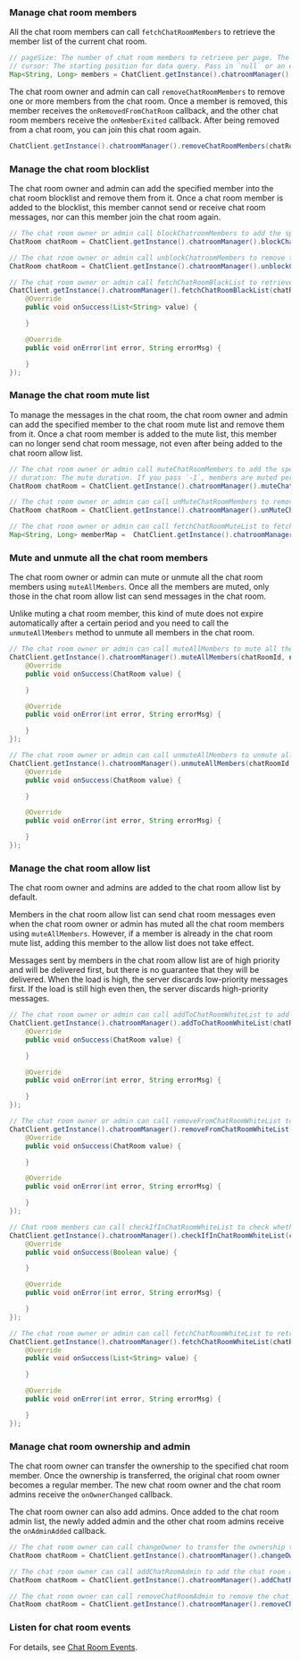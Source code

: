 <PlatformWrapper platform="android">

### Manage chat room members

All the chat room members can call `fetchChatRoomMembers` to retrieve the member list of the current chat room.

```java
// pageSize: The number of chat room members to retrieve per page. The maximum value is 1000.
// cursor: The starting position for data query. Pass in `null` or an empty string at the first call and the server returns chat room members, starting from the latest one.
Map<String, Long> members = ChatClient.getInstance().chatroomManager().fetchChatRoomMembers(chatRoomId, cursor, pageSize);
```

The chat room owner and admin can call `removeChatRoomMembers` to remove one or more members from the chat room. Once a member is removed, this member receives the `onRemovedFromChatRoom` callback, and the other chat room members receive the `onMemberExited` callback. After being removed from a chat room, you can join this chat room again.

```java
ChatClient.getInstance().chatroomManager().removeChatRoomMembers(chatRoomId, members);
```

### Manage the chat room blocklist

The chat room owner and admin can add the specified member into the chat room blocklist and remove them from it. Once a chat room member is added to the blocklist, this member cannot send or receive chat room messages, nor can this member join the chat room again.

```java
// The chat room owner or admin call blockChatroomMembers to add the specified member to the chat room blocklist.
ChatRoom chatRoom = ChatClient.getInstance().chatroomManager().blockChatroomMembers(chatRoomId, members);

// The chat room owner or admin call unblockChatroomMembers to remove the specified user out of the blocklist.
ChatRoom chatRoom = ChatClient.getInstance().chatroomManager().unblockChatRoomMembers(chatRoomId, members);

// The chat room owner or admin call fetchChatRoomBlackList to retrieve the blocklist of the current chat room.
ChatClient.getInstance().chatroomManager().fetchChatRoomBlackList(chatRoomId, new ValueCallBack<List<String>>() {
    @Override
    public void onSuccess(List<String> value) {

    }

    @Override
    public void onError(int error, String errorMsg) {

    }
});
```

### Manage the chat room mute list

To manage the messages in the chat room, the chat room owner and admin can add the specified member to the chat room mute list and remove them from it. Once a chat room member is added to the mute list, this member can no longer send chat room message, not even after being added to the chat room allow list.

```java
// The chat room owner or admin call muteChatRoomMembers to add the specified user to the chat room blocklist. The muted member and all the other chat room admins or owner receive the onMuteListAdded callback.
// duration: The mute duration. If you pass `-1`, members are muted permanently.
ChatRoom chatRoom = ChatClient.getInstance().chatroomManager().muteChatRoomMembers(chatRoomId, members, duration);

// The chat room owner or admin can call unMuteChatRoomMembers to remove the specified user from the chat room blocklist. The unmuted member and all the other chat room admins or owner receive the onMuteListRemoved callback.
ChatRoom chatRoom = ChatClient.getInstance().chatroomManager().unMuteChatRoomMembers(chatRoomId, members);

// The chat room owner or admin can call fetchChatRoomMuteList to fetch the mute list of the current chat room.
Map<String, Long> memberMap =  ChatClient.getInstance().chatroomManager().fetchChatRoomMuteList(chatRoomId, pageNum, pageSize);
```

### Mute and unmute all the chat room members

The chat room owner or admin can mute or unmute all the chat room members using `muteAllMembers`. Once all the members are muted, only those in the chat room allow list can send messages in the chat room.

Unlike muting a chat room member, this kind of mute does not expire automatically after a certain period and you need to call the `unmuteAllMembers` method to unmute all members in the chat room.

```java
// The chat room owner or admin can call muteAllMembers to mute all the chat room members. Once all the members are muted, these members receive the onAllMemberMuteStateChanged callback.
ChatClient.getInstance().chatroomManager().muteAllMembers(chatRoomId, new ValueCallBack<ChatRoom>() {
    @Override
    public void onSuccess(ChatRoom value) {

    }

    @Override
    public void onError(int error, String errorMsg) {

    }
});

// The chat room owner or admin can call unmuteAllMembers to unmute all the chat room members. Once all the members are unmuted, these members receive the onAllMemberMuteStateChanged callback.
ChatClient.getInstance().chatroomManager().unmuteAllMembers(chatRoomId, new ValueCallBack<ChatRoom>() {
    @Override
    public void onSuccess(ChatRoom value) {

    }

    @Override
    public void onError(int error, String errorMsg) {

    }
});
```

### Manage the chat room allow list

The chat room owner and admins are added to the chat room allow list by default.

Members in the chat room allow list can send chat room messages even when the chat room owner or admin has muted all the chat room members using `muteAllMembers`. However, if a member is already in the chat room mute list, adding this member to the allow list does not take effect.

Messages sent by members in the chat room allow list are of high priority and will be delivered first, but there is no guarantee that they will be delivered. When the load is high, the server discards low-priority messages first. If the load is still high even then, the server discards high-priority messages.

```java
// The chat room owner or admin can call addToChatRoomWhiteList to add the specified member to the chat room allow list.
ChatClient.getInstance().chatroomManager().addToChatRoomWhiteList(chatRoomId, members, new ValueCallBack<ChatRoom>() {
    @Override
    public void onSuccess(ChatRoom value) {

    }

    @Override
    public void onError(int error, String errorMsg) {

    }
});

// The chat room owner or admin can call removeFromChatRoomWhiteList to remove the specified member from the chat room allow list.
ChatClient.getInstance().chatroomManager().removeFromChatRoomWhiteList(chatRoomId, members, new ValueCallBack<ChatRoom>() {
    @Override
    public void onSuccess(ChatRoom value) {

    }

    @Override
    public void onError(int error, String errorMsg) {

    }
});

// Chat room members can call checkIfInChatRoomWhiteList to check whether they are in the chat room allow list.
ChatClient.getInstance().chatroomManager().checkIfInChatRoomWhiteList(chatRoomId, new ValueCallBack<Boolean>() {
    @Override
    public void onSuccess(Boolean value) {

    }

    @Override
    public void onError(int error, String errorMsg) {

    }
});

// The chat room owner or admin can call fetchChatRoomWhiteList to retrieve the allow list of the current chat room.
ChatClient.getInstance().chatroomManager().fetchChatRoomWhiteList(chatRoomId, new ValueCallBack<List<String>>() {
    @Override
    public void onSuccess(List<String> value) {

    }

    @Override
    public void onError(int error, String errorMsg) {

    }
});
```

### Manage chat room ownership and admin

The chat room owner can transfer the ownership to the specified chat room member. Once the ownership is transferred, the original chat room owner becomes a regular member. The new chat room owner and the chat room admins receive the `onOwnerChanged` callback.

The chat room owner can also add admins. Once added to the chat room admin list, the newly added admin and the other chat room admins receive the `onAdminAdded` callback.

```java
// The chat room owner can call changeOwner to transfer the ownership to the other chat room member.
ChatRoom chatRoom = ChatClient.getInstance().chatroomManager().changeOwner(chatRoomId, newOwner);

// The chat room owner can call addChatRoomAdmin to add the chat room admin.
ChatRoom chatRoom = ChatClient.getInstance().chatroomManager().addChatRoomAdmin(chatRoomId, admin);

// The chat room owner can call removeChatRoomAdmin to remove the chat room admin. The removed admin and the other admins receive the onAdminRemoved callback.
ChatRoom chatRoom = ChatClient.getInstance().chatroomManager().removeChatRoomAdmin(chatRoomId, admin);
```

### Listen for chat room events

For details, see [Chat Room Events](manage-chatrooms#listen-for-chat-room-events).

</PlatformWrapper>